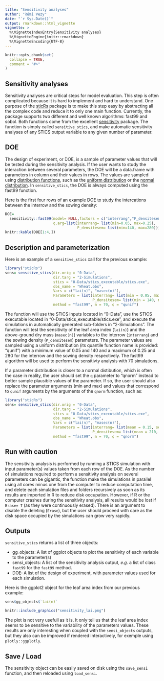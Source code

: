 ```yaml
---
title: "Sensitivity analyses"
author: "Rémi Vezy"
date: "`r Sys.Date()`"
output: rmarkdown::html_vignette
vignette: >
  %\VignetteIndexEntry{Sensitivity analyses}
  %\VignetteEngine{knitr::rmarkdown}
  %\VignetteEncoding{UTF-8}
---
```


```r
knitr::opts_chunk$set(
  collapse = TRUE,
  comment = "#>"
)
```

## Sensitivity analyses

Sensitivity analyses are critical steps for model evaluation. This step is often complicated because it is hard to implement and hard to understand. One purpose of the [sticRs](https://vezy.github.io/sticRs/) package is to make this step easy by abstracting all the complex code and reduce it to only one main function.
Currently, the package supports two different and well known algorithms: fast99 and sobol. Both functions come from the excellent [sensitivity](https://cran.r-project.org/web/packages/sensitivity/index.html) package.
The function is simply called `sensitive_stics`, and make automatic sensitivity analyses of any STICS output variable to any given number of parameter.

## DOE

The design of experiment, or DOE, is a sample of parameter values that will be tested during the sensitivity analysis. If the user wants to study the interaction between several parameters, the DOE will be a data.frame with parameters in column and their values in rows. The values are sampled using [distribution functions](https://www.rdocumentation.org/packages/stats/versions/3.5.1/topics/Distributions), such as the [uniform distribution](https://www.rdocumentation.org/packages/stats/versions/3.5.1/topics/Uniform) or the [normal distribution](https://www.rdocumentation.org/packages/stats/versions/3.5.1/topics/Normal). In `sensitive_stics`, the DOE is always computed using the fast99 function. 

Here is the first four rows of an example DOE to study the intercations between the interrow and the sowing density: 
```r
DOE= 
  sensitivity::fast99(model= NULL,factors = c("interrang","P_densitesem"),n=70,q="qunif",
                      q.arg=list(interrang= list(min=0.05, max=0.25),
                                 P_densitesem= list(min=140, max=280)))$X
knitr::kable(DOE[1:4,])
```

## Description and parameterization

Here is an example of a `sensitive_stics` call for the previous example:
```r
library("sticRs")
sens= sensitive_stics(dir.orig = "0-Data",
                      dir.targ = "2-Simulations",
                      stics = "0-Data/stics_executable/stics.exe",
                      obs_name = "Wheat.obs",
                      Vars = c("lai(n)", "masec(n)"),
                      Parameters = list(interrang= list(min = 0.05, max = 0.25),
                                        P_densitesem= list(min = 140, max = 280)),
                      method = "fast99", n = 70, q = "qunif")
```

The function will use the STICS inputs located in "0-Data", use the STICS executable located in "0-Data/stics_executable/stics.exe", and execute the simulations in automatically generated sub-folders in "2-Simulations". The function will test the sensitivity of the leaf area index (`lai(n)`) and the above-ground dry mass (`masec(n)`) variables to the interrow (`interrang`) and the sowing density (`P_densitesem`) parameters. The parameter values are sampled using a uniform distribution (its quantile function name is provided: "qunif") with a minimum value of 0.05 and 140 and a maximum of 0.25 and 280 for the interrow and the sowing density respectively. The fast99 algorithm will be used to perform the sensitivty analysis with 70 simulations.

If a parameter distribution is closer to a normal distibution, which is often the case in reality, the user should set the `q` parameter to "qnorm" instead to better sample plausible values of the parameter. If so, the user should also replace the parameter arguments (min and max) and values that correspond to `qunif` arguments by the arguments of the `qnorm` function, such as:
```r
library("sticRs")
sens= sensitive_stics(dir.orig = "0-Data",
                      dir.targ = "2-Simulations",
                      stics = "0-Data/stics_executable/stics.exe",
                      obs_name = "Wheat.obs",
                      Vars = c("lai(n)", "masec(n)"),
                      Parameters = list(interrang= list(mean = 0.15, sd = 0.05),
                                        P_densitesem= list(mean = 210, sd = 70)),
                      method = "fast99", n = 70, q = "qnorm")
```

## Run with caution

The sensitivity analysis is performed by running a STICS simulation with input parameter(s) values taken from each row of the DOE. As the number of simulations required to perform a sensitivity analysis on several parameters can be gigantic, the function make the simulations in parallel using all cores minus one from the computer to reduce computation time, and delete each simulation files and folders recursively as soon as its results are imported in R to reduce disk occupation. However, if R or the computer crashes during the sensitivity analysis, all results would be lost if `Erase= T` (as they were continuously erased). There is an argument to disable the deleting (`Erase`), but the user should proceed with care as the disk space occupied by the simulations can grow very rapidly.

## Outputs

`sensitive_stics` returns a list of three objects: 

* gg_objects: A list of ggplot objects to plot the sensitivity of each variable to the parameter(s) 
* sensi_objects: A list of the sensitivity analysis output, *e.g.* a list of class `fast99` for the `fast99` method.
* DOE: A list of the design of experiment, with parameter values used for each simulation.

Here is the ggplot2 object for the leaf area index from our previous example:
```r
sens$gg_objects$`lai(n)`
```

```r
knitr::include_graphics("sensitivity_lai.png")
```

The plot is not very usefull as it is. It only tell us that the leaf area index seems to be sensitive to the variability of the parameters values. These results are only interesting when coupled with the `sensi_objects` outputs, but they also can be improved if rendered interactively, for exemple using `plotly::ggplotly`.

## Save / Load

The sensitivity object can be easily saved on disk using the `save_sensi` function, and then reloaded using `load_sensi`. 

